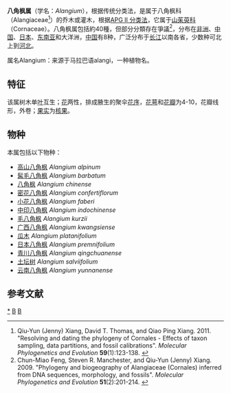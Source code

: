{{automatic taxobox
| image = Alangium platanifolium.jpg
| image_caption = ''[[Alangium_platanifolium|Alangium platanifolium]]''
| taxon = Alangium
| authority = [[Jean-Baptiste_Lamarck|Lamarck]], 1753
| type_species = [[土坛树|土坛树]] ''Alangium salviifolium''
| type_species_authority = (Linn. f.) Wanger.
| subdivision_ranks = 种
| subdivision = 见正文
}}

'''八角枫属'''（学名：''Alangium''），根据传统分类法，是属于八角枫科（Alangiaceae<ref name="xiang2011">Qiu-Yun (Jenny) Xiang, David T. Thomas, and Qiao Ping Xiang. 2011. "Resolving and dating the phylogeny of Cornales - Effects of taxon sampling, data partitions, and fossil calibrations". ''Molecular Phylogenetics and Evolution'' '''59'''(1):123-138. {{doi|10.1016/j.ympev.2011.01.016}}</ref>）的乔木或灌木，根据[[APG_II_分类法|APG II 分类法]]，它属于[[山茱萸科|山茱萸科]]（Cornaceae）。八角枫属包括約40種，但部分分類存在爭議<ref name="feng2009">Chun-Miao Feng, Steven R. Manchester, and Qiu-Yun (Jenny) Xiang. 2009. "Phylogeny and biogeography of Alangiaceae (Cornales) inferred from DNA sequences, morphology, and fossils". ''Molecular Phylogenetics and Evolution'' '''51'''(2):201-214. {{doi|10.1016/j.ympev.2009.01.017}}</ref>，分布在[[非洲|非洲]]、[[中国|中国]]、[[日本|日本]]、[[东南亚|东南亚]]和大洋洲，[[中国|中国]]有8种，广泛分布于[[长江|长江]]以南各省，少数种可北上到[[河北|河北]]。

属名Alangium：来源于马拉巴语alangi，一种植物名。

==特征==
该属树木单[[叶|叶]]互生；[[花|花]]两性，排成腋生的聚伞[[花序|花序]]，[[花萼|花萼]]和[[花瓣|花瓣]]为4-10，花瓣线形，外卷；[[果实|果实]]为[[核果|核果]]。

==物种==
本属包括以下物种：
* [[高山八角枫|高山八角枫]] ''Alangium alpinum''
* [[髯毛八角枫|髯毛八角枫]] ''Alangium barbatum''
* [[八角枫|八角枫]] ''Alangium chinense''
* [[密花八角枫|密花八角枫]] ''Alangium confertiflorum''
* [[小花八角枫|小花八角枫]] ''Alangium faberi''
* [[中印八角枫|中印八角枫]] ''Alangium indochinense''
* [[毛八角枫|毛八角枫]] ''Alangium kurzii''
* [[广西八角枫|广西八角枫]] ''Alangium kwangsiense''
* [[瓜木|瓜木]] ''Alangium platanifolium''
* [[日本八角枫|日本八角枫]] ''Alangium premnifolium''
* [[青川八角枫|青川八角枫]] ''Alangium qingchuanense''
* [[土坛树|土坛树]] ''Alangium salviifolium''
* [[云南八角枫|云南八角枫]] ''Alangium yunnanense''

==参考文献==
{{reflist}}
{{Taxonbar|from=Q311949}}

[[Category:_八角枫属|*]]
[[Category:_山茱萸科|B]]
[[Category:1753年描述的分类群|B]]